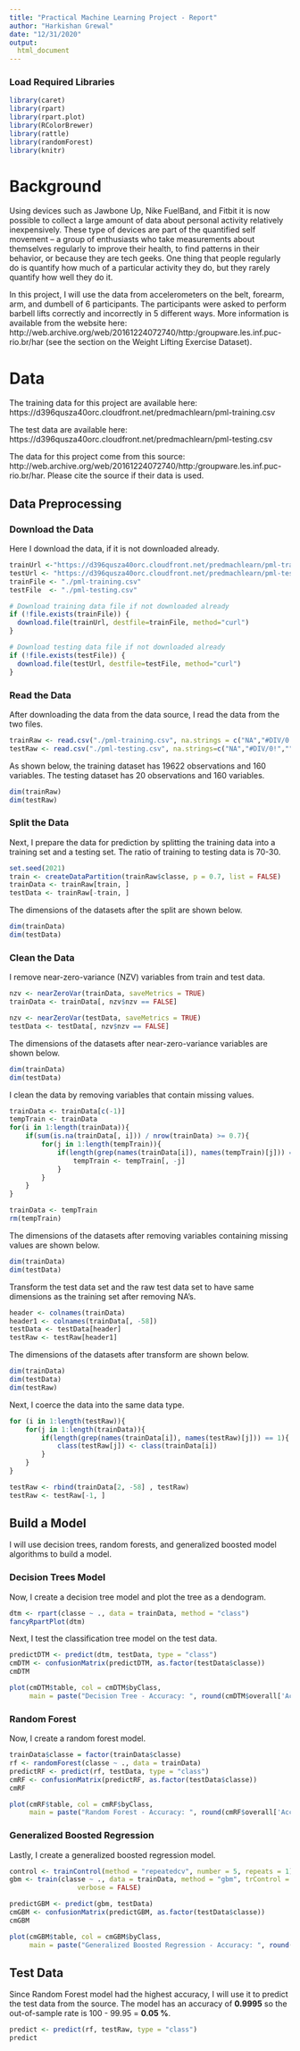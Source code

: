 ```yaml
---
title: "Practical Machine Learning Project - Report"
author: "Harkishan Grewal"
date: "12/31/2020"
output:
  html_document
---
```


### Load Required Libraries

```r
library(caret)
library(rpart)
library(rpart.plot)
library(RColorBrewer)
library(rattle)
library(randomForest)
library(knitr)
```


# Background

Using devices such as Jawbone Up, Nike FuelBand, and Fitbit it is now possible 
to collect a large amount of data about personal activity relatively 
inexpensively. These type of devices are part of the quantified self movement 
– a group of enthusiasts who take measurements about themselves regularly to 
improve their health, to find patterns in their behavior, or because they are 
tech geeks. One thing that people regularly do is quantify how much of a 
particular activity they do, but they rarely quantify how well they do it.

In this project, I will use the data from accelerometers on the belt, 
forearm, arm, and dumbell of 6 participants. The participants were asked to 
perform barbell lifts correctly and incorrectly in 5 different ways.
More information is available from the website here:
http://web.archive.org/web/20161224072740/http:/groupware.les.inf.puc-rio.br/har
(see the section on the Weight Lifting Exercise Dataset).


# Data

The training data for this project are available here:
https://d396qusza40orc.cloudfront.net/predmachlearn/pml-training.csv

The test data are available here:
https://d396qusza40orc.cloudfront.net/predmachlearn/pml-testing.csv

The data for this project come from this source: http://web.archive.org/web/20161224072740/http:/groupware.les.inf.puc-rio.br/har.
Please cite the source if their data is used.


## Data Preprocessing

### Download the Data

Here I download the data, if it is not downloaded already.

```r
trainUrl <-"https://d396qusza40orc.cloudfront.net/predmachlearn/pml-training.csv"
testUrl <- "https://d396qusza40orc.cloudfront.net/predmachlearn/pml-testing.csv"
trainFile <- "./pml-training.csv"
testFile  <- "./pml-testing.csv"

# Download training data file if not downloaded already
if (!file.exists(trainFile)) {
  download.file(trainUrl, destfile=trainFile, method="curl")
}

# Download testing data file if not downloaded already
if (!file.exists(testFile)) {
  download.file(testUrl, destfile=testFile, method="curl")
}
```


### Read the Data

After downloading the data from the data source, I read the data from the two 
files.

```r
trainRaw <- read.csv("./pml-training.csv", na.strings = c("NA","#DIV/0!",""))
testRaw <- read.csv("./pml-testing.csv", na.strings=c("NA","#DIV/0!",""))
```

As shown below, the training dataset has 19622 observations and 160 variables.
The testing dataset has 20 observations and 160 variables.

```r
dim(trainRaw)
dim(testRaw)
```


### Split the Data

Next, I prepare the data for prediction by splitting the training data into a 
training set and a testing set. The ratio of training to testing data is 70-30. 

```r
set.seed(2021)
train <- createDataPartition(trainRaw$classe, p = 0.7, list = FALSE)
trainData <- trainRaw[train, ]
testData <- trainRaw[-train, ]
```

The dimensions of the datasets after the split are shown below.

```r
dim(trainData)
dim(testData)
```

### Clean the Data

I remove near-zero-variance (NZV) variables from train and test data.

```r
nzv <- nearZeroVar(trainData, saveMetrics = TRUE)
trainData <- trainData[, nzv$nzv == FALSE]

nzv <- nearZeroVar(testData, saveMetrics = TRUE)
testData <- testData[, nzv$nzv == FALSE]
```

The dimensions of the datasets after near-zero-variance variables are shown 
below.

```r
dim(trainData)
dim(testData)
```

I clean the data by removing variables that contain missing values.

```r
trainData <- trainData[c(-1)]
tempTrain <- trainData
for(i in 1:length(trainData)){
    if(sum(is.na(trainData[, i])) / nrow(trainData) >= 0.7){
        for(j in 1:length(tempTrain)){
            if(length(grep(names(trainData[i]), names(tempTrain)[j])) == 1){
                tempTrain <- tempTrain[, -j]
            }
        }
    }
}

trainData <- tempTrain
rm(tempTrain)
```

The dimensions of the datasets after removing variables containing missing 
values are shown below.

```r
dim(trainData)
dim(testData)
```

Transform the test data set and the raw test data set to have same dimensions 
as the training set after removing NA's.

```r
header <- colnames(trainData)
header1 <- colnames(trainData[, -58])
testData <- testData[header]
testRaw <- testRaw[header1]
```

The dimensions of the datasets after transform are shown below.

```r
dim(trainData)
dim(testData)
dim(testRaw)
```

Next, I coerce the data into the same data type.

```r
for (i in 1:length(testRaw)){
    for(j in 1:length(trainData)){
        if(length(grep(names(trainData[i]), names(testRaw)[j])) == 1){
            class(testRaw[j]) <- class(trainData[i])
        }
    }
}

testRaw <- rbind(trainData[2, -58] , testRaw)
testRaw <- testRaw[-1, ]
```


## Build a Model

I will use decision trees, random forests, and generalized boosted model 
algorithms to build a model.

### Decision Trees Model

Now, I create a decision tree model and plot the tree as a dendogram.

```r
dtm <- rpart(classe ~ ., data = trainData, method = "class")
fancyRpartPlot(dtm)
```

Next, I test the classification tree model on the test data.

```r
predictDTM <- predict(dtm, testData, type = "class")
cmDTM <- confusionMatrix(predictDTM, as.factor(testData$classe))
cmDTM

plot(cmDTM$table, col = cmDTM$byClass,
     main = paste("Decision Tree - Accuracy: ", round(cmDTM$overall['Accuracy'], 4)))
```


### Random Forest

Now, I create a random forest model.

```r
trainData$classe = factor(trainData$classe)
rf <- randomForest(classe ~ ., data = trainData)
predictRF <- predict(rf, testData, type = "class")
cmRF <- confusionMatrix(predictRF, as.factor(testData$classe))
cmRF

plot(cmRF$table, col = cmRF$byClass,
     main = paste("Random Forest - Accuracy: ", round(cmRF$overall['Accuracy'], 4)))
```


### Generalized Boosted Regression

Lastly, I create a generalized boosted regression model.

```r
control <- trainControl(method = "repeatedcv", number = 5, repeats = 1)
gbm <- train(classe ~ ., data = trainData, method = "gbm", trControl = control,
                 verbose = FALSE)

predictGBM <- predict(gbm, testData)
cmGBM <- confusionMatrix(predictGBM, as.factor(testData$classe))
cmGBM

plot(cmGBM$table, col = cmGBM$byClass,
     main = paste("Generalized Boosted Regression - Accuracy: ", round(cmGBM$overall['Accuracy'], 4)))
```


## Test Data

Since Random Forest model had the highest accuracy, I will use it to predict 
the test data from the source. The model has an accuracy of **0.9995** so the out-of-sample rate is 100 - 99.95 = **0.05 %**. 

```r
predict <- predict(rf, testRaw, type = "class")
predict
```